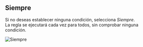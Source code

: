 ## Siempre

Si no deseas establecer ninguna condición, selecciona _Siempre_.  
La regla se ejecutará cada vez para todos, sin comprobar ninguna condición.

<img src="/images/essentials/condition-sets/always.webp" alt="Siempre" />
